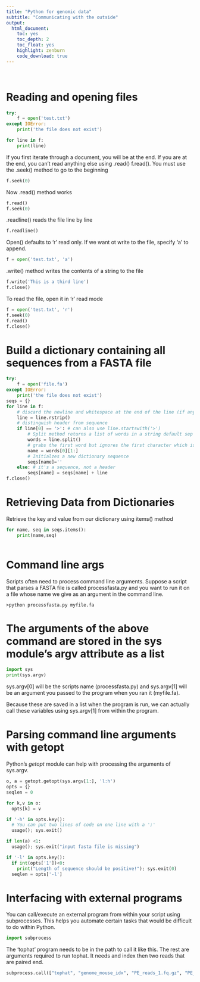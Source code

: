 ```yaml
---
title: "Python for genomic data"
subtitle: "Communicating with the outside"
output:
  html_document: 
    toc: yes
    toc_depth: 2
    toc_float: yes
    highlight: zenburn
    code_download: true
---
```

\ 
\ 

# Reading and opening files
```python
try:
    f = open('test.txt')
except IOError:
    print('the file does not exist')

```

```python
for line in f:
    print(line)

```

If you first iterate through a document, you will be at the end. If you are at the end, you can't read anything else using .read()
f.read(). You must use the .seek() method to go to the beginning
```python
f.seek(0)
```

Now .read() method works
```python
f.read()
f.seek(0)
```

.readline() reads the file line by line
```python
f.readline()
```

Open() defaults to 'r' read only. If we want ot write to the file, specify 'a' to append.
```python
f = open('test.txt', 'a')
```

.write() method writes the contents of a string to the file
```python
f.write('This is a third line')
f.close()
```

To read the file, open it in 'r' read mode
```python
f = open('test.txt', 'r')
f.seek(0)
f.read()
f.close()

```


# Build a dictionary containing all sequences from a FASTA file
```python
try:
    f = open('file.fa')
except IOError:
    print('the file does not exist')
seqs = {}
for line in f:
    # discard the newline and whitespace at the end of the line (if any)
    line = line.rstrip()
    # distinguish header from sequence
    if line[0] == '>': # can also use line.startswith('>')
        # Split method returns a list of words in a string default sep is white space
        words = line.split()
        # grabs the first word but ignores the first character which is a '>'
        name = words[0][1:]
        # Initialzes a new dictionary sequence
        seqs[name]=''
    else: # it's a sequence, not a header
        seqs[name] = seqs[name] + line
f.close()
```

# Retrieving Data from Dictionaries

Retrieve the key and value from our dictionary using items() method
```python
for name, seq in seqs.items():
    print(name,seq)
    
```

# Command line args
Scripts often need to process command line arguments. Suppose a script that parses a FASTA file is called processfasta.py and you want to run it on a file whose name we give as an argument in the command line.

`>python processfasta.py myfile.fa`

# The arguments of the above command are stored in the sys module's argv attribute as a list
```python
import sys
print(sys.argv)
```
sys.argv[0] will be the scripts name (processfasta.py) and sys.argv[1] will be an argument you passed to the program when you ran it (myfile.fa).

Because these are saved in a list when the program is run, we can actually call these variables using sys.argv[1] from within the program.  

# Parsing command line arguments with getopt
Python's *getopt* module can help with processing the arguments of sys.argv.

```python
o, a = getopt.getopt(sys.argv[1:], 'l:h')
opts = {}
seqlen = 0

for k,v in o:
  opts[k] = v

if '-h' in opts.key():
  # You can put two lines of code on one line with a ';'
  usage(); sys.exit()

if len(a) <1:
  usage(); sys.exit("input fasta file is missing")

if '-l' in opts.key():
  if int(opts['1'])<0:
    print("Length of sequence should be positive!"); sys.exit(0)
  seqlen = opts['-l']
```

# Interfacing with external programs

You can call/execute an external program from within your script using subprocesses. This helps you automate certain tasks that would be difficult to do within Python.

```python
import subprocess
```
The 'tophat' program needs to be in the path to call it like this. The rest are arguments required to run tophat. It needs and index then two reads that are paired end.
```python
subprocess.call(["tophat", "genome_mouse_idx", "PE_reads_1.fq.gz", "PE_reads_2.fq.gz"])
```





